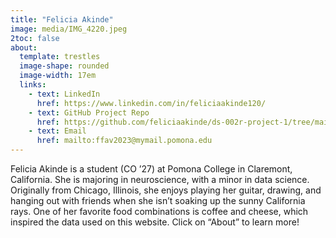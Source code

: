 ```yaml
---
title: "Felicia Akinde"
image: media/IMG_4220.jpeg
2toc: false
about:
  template: trestles
  image-shape: rounded
  image-width: 17em
  links:
    - text: LinkedIn
      href: https://www.linkedin.com/in/feliciaakinde120/
    - text: GitHub Project Repo
      href: https://github.com/feliciaakinde/ds-002r-project-1/tree/main
    - text: Email
      href: mailto:ffav2023@mymail.pomona.edu
---
```


Felicia Akinde is a student (CO '27) at Pomona College in Claremont, California. She is majoring in neuroscience, with a minor in data science. Originally from Chicago, Illinois, she enjoys playing her guitar, drawing, and hanging out with friends when she isn't soaking up the sunny California rays. One of her favorite food combinations is coffee and cheese, which inspired the data used on this website. Click on "About" to learn more!